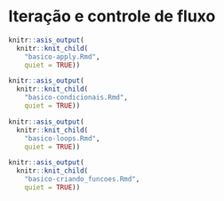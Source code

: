 # Iteração e controle de fluxo

```r
knitr::asis_output(
  knitr::knit_child(
    "basico-apply.Rmd",
    quiet = TRUE))
```

```r
knitr::asis_output(
  knitr::knit_child(
    "basico-condicionais.Rmd",
    quiet = TRUE))
```

```r
knitr::asis_output(
  knitr::knit_child(
    "basico-loops.Rmd",
    quiet = TRUE))
```

```r
knitr::asis_output(
  knitr::knit_child(
    "basico-criando_funcoes.Rmd",
    quiet = TRUE))
```
